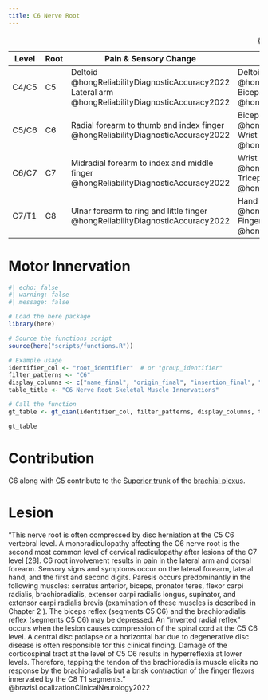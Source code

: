 ```yaml
---
title: C6 Nerve Root
---
```



| Level | Root | Pain & Sensory Change | Motor Weakness | Abnormal Reflexes |
|-|-|---|--|-|
| C4/C5 | C5 | Deltoid @hongReliabilityDiagnosticAccuracy2022 <br> Lateral arm @hongReliabilityDiagnosticAccuracy2022 | Deltoid @hongReliabilityDiagnosticAccuracy2022 <br> Biceps @hongReliabilityDiagnosticAccuracy2022 | Bicep reflex @hongReliabilityDiagnosticAccuracy2022 |
| C5/C6 | C6 | Radial forearm to thumb and index finger @hongReliabilityDiagnosticAccuracy2022 | Biceps @hongReliabilityDiagnosticAccuracy2022 <br> Wrist extensor @hongReliabilityDiagnosticAccuracy2022 | Bicep reflex @hongReliabilityDiagnosticAccuracy2022 <br> Brachioradialis reflex @hongReliabilityDiagnosticAccuracy2022 |
| C6/C7 | C7 | Midradial forearm to index and middle finger @hongReliabilityDiagnosticAccuracy2022 | Wrist Flexor @hongReliabilityDiagnosticAccuracy2022 <br> Tricep @hongReliabilityDiagnosticAccuracy2022 | Triceps reflex @hongReliabilityDiagnosticAccuracy2022 |
| C7/T1 | C8 | Ulnar forearm to ring and little finger @hongReliabilityDiagnosticAccuracy2022 | Hand Intrinsic @hongReliabilityDiagnosticAccuracy2022 <br> Finger Flexor @hongReliabilityDiagnosticAccuracy2022 | N/a @hongReliabilityDiagnosticAccuracy2022 |

: {.striped .hover}

# Motor Innervation

```r
#| echo: false
#| warning: false
#| message: false

# Load the here package
library(here)

# Source the functions script
source(here("scripts/functions.R"))

# Example usage
identifier_col <- "root_identifier"  # or "group_identifier"
filter_patterns <- "C6"
display_columns <- c("name_final", "origin_final", "insertion_final", "innervation_final", "action_final")
table_title <- "C6 Nerve Root Skeletal Muscle Innervations"

# Call the function
gt_table <- gt_oian(identifier_col, filter_patterns, display_columns, table_title)

gt_table
```

# Contribution

C6 along with [C5]({{< var ref-nerve-root.c5 >}}) contribute to the [Superior trunk]({{< var ref-brachial-plexus.superior-trunk >}}) of the [brachial plexus]({{< var ref-brachial-plexus.path >}}).

# Lesion

"This nerve root is often compressed by disc herniation at the C5 C6 vertebral level. A monoradiculopathy affecting the C6 nerve root is the second most common level of cervical radiculopathy after lesions of the C7 level [28]. C6 root involvement results in pain in the lateral arm and dorsal forearm. Sensory signs and symptoms occur on the lateral forearm, lateral hand, and the first and second digits. Paresis occurs predominantly in the following muscles: serratus anterior, biceps, pronator teres, flexor carpi radialis, brachioradialis, extensor carpi radialis longus, supinator, and extensor carpi radialis brevis (examination of these muscles is described in Chapter 2 ). The biceps reflex (segments C5 C6) and the brachioradialis reflex (segments C5 C6) may be depressed. An “inverted radial reflex” occurs when the lesion causes compression of the spinal cord at the C5 C6 level. A central disc prolapse or a horizontal bar due to degenerative disc disease is often responsible for this clinical finding. Damage of the corticospinal tract at the level of C5 C6 results in hyperreflexia at lower levels. Therefore, tapping the tendon of the brachioradialis muscle elicits no response by the brachioradialis but a brisk contraction of the finger flexors innervated by the C8 T1 segments." @brazisLocalizationClinicalNeurology2022 